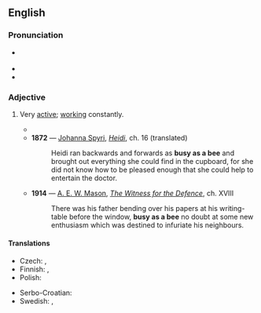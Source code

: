 ==English==

===Pronunciation===
* {{a|US}} {{IPA|en|/ˈbɪziæzəˈbiː/|nocount=1}}
* {{audio|en|En-au-busy as a bee.ogg|Audio (AU)}}
* {{rhymes|en|iː}}

===Adjective===
{{en-adj|-}}

# {{lb|en|simile|idiom}} Very [[active]]; [[work]]ing constantly.
#* {{quote-text|en|year=1811|author={{w|Jane Austen}}|title=[[s:Sense and Sensibility|Sense and Sensibility]]|chapter=26|passage=Lord, I have been as '''busy as a bee''' ever since dinner!}}
#* '''1872''' — [[w:Johanna Spyri|Johanna Spyri]], ''[[s:Heidi|Heidi]]'', ch. 16 (translated)
#*: Heidi ran backwards and forwards as '''busy as a bee''' and brought out everything she could find in the cupboard, for she did not know how to be pleased enough that she could help to entertain the doctor.
#* '''1914''' — [[w:A. E. W. Mason|A. E. W. Mason]], ''[[s:The Witness for the Defence|The Witness for the Defence]]'', ch. XVIII
#*: There was his father bending over his papers at his writing-table before the window, '''busy as a bee''' no doubt at some new enthusiasm which was destined to infuriate his neighbours.

====Translations====
{{trans-top|working constantly}}
* Czech: {{t|cs|pilný jako mravenec}}, {{t|cs|pilný jako včelka}}
* Finnish: {{t+|fi|häärätä}} {{qualifier|verb}}, {{t+|fi|hyöriä}} {{qualifier|verb}}
* Polish: {{t+|pl|pracowity jak mrówka}}
{{trans-mid}}
* Serbo-Croatian: {{t|sh|marljiv kao pčelica}}
* Swedish: {{t+|sv|flitig som en myra}}, {{t|sv|flitig som ett bi}}
{{trans-bottom}}